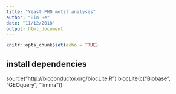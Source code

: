 ```yaml
---
title: "Yeast PHO motif analysis"
author: "Bin He"
date: "11/12/2018"
output: html_document
---
```


```r
knitr::opts_chunk$set(echo = TRUE)
```

## install dependencies
source("http://bioconductor.org/biocLite.R")
biocLite(c("Biobase", "GEOquery", "limma"))

